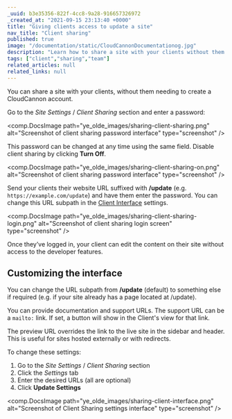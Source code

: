 ```yaml
---
_uuid: b3e35356-822f-4cc8-9a28-916657326972
_created_at: "2021-09-15 23:13:40 +0000"
title: "Giving clients access to update a site"
nav_title: "Client sharing"
published: true
image: "/documentation/static/CloudCannonDocumentationog.jpg"
description: "Learn how to share a site with your clients without them needing to create a CloudCannon account."
tags: ["client","sharing","team"]
related_articles: null
related_links: null
---
```


You can share a site with your clients, without them needing to create a CloudCannon account.

Go to the *Site Settings* / *Client Sharing* section and enter a password:

<comp.DocsImage path="ye_olde_images/sharing-client-sharing.png" alt="Screenshot of client sharing password interface" type="screenshot" />

This password can be changed at any time using the same field. Disable client sharing by clicking **Turn Off**.

<comp.DocsImage path="ye_olde_images/sharing-client-sharing-on.png" alt="Screenshot of client sharing password interface" type="screenshot" />

Send your clients their website URL suffixed with **/update** (e.g. `https://example.com/update`) and have them enter the password. You can change this URL subpath in the [Client Interface](#customizing-the-interface) settings.

<comp.DocsImage path="ye_olde_images/sharing-client-sharing-login.png" alt="Screenshot of client sharing login screen" type="screenshot" />

Once they’ve logged in, your client can edit the content on their site without access to the developer features.

## Customizing the interface
You can change the URL subpath from **/update** (default) to something else if required (e.g. if your site already has a page located at /update).

You can provide documentation and support URLs. The support URL can be a `mailto:` link. If set, a button will show in the Client's view for that link.

The preview URL overrides the link to the live site in the sidebar and header. This is useful for sites hosted externally or with redirects.

To change these settings:

1. Go to the *Site Settings* / *Client Sharing* section
2. Click the *Settings* tab
3. Enter the desired URLs (all are optional)
4. Click **Update Settings**

<comp.DocsImage path="ye_olde_images/sharing-client-interface.png" alt="Screenshot of Client Sharing settings interface" type="screenshot" />

